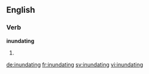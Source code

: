 ==English==

===Verb===
'''inundating'''

# {{present participle of|inundate}}

[[de:inundating]]
[[fr:inundating]]
[[sv:inundating]]
[[vi:inundating]]